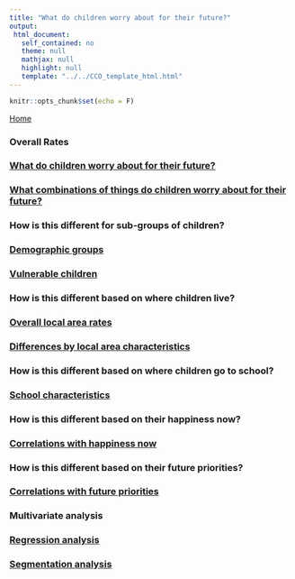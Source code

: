 ```yaml
---
title: "What do children worry about for their future?"
output: 
 html_document: 
   self_contained: no
   theme: null
   mathjax: null
   highlight: null
   template: "../../CCO_template_html.html"
---
```


```r
knitr::opts_chunk$set(echo = F)
```

<link rel="stylesheet" href="../../styles.css" type="text/css" />

<a href="../../index.html">Home</a></li>

<h3>Overall Rates</h3>


<div class="topic_navList">
<a class="meta_navList_link" href="9-17_worry_overall.html">
<h3 class="list_header">What do children worry about for their future?</h3></a>
</div>

<div class="topic_navList">
<a class="meta_navList_link" href="9-17_worry_combs.html">
<h3 class="list_header">What combinations of things do children worry about for their future?</h3></a>
</div>

<h3>How is this different for sub-groups of children?</h3>

<div class="topic_navList">
<a class="meta_navList_link" href="9-17_worry_child_chars.html">
<h3 class="list_header">Demographic groups</h3></a>
</div>

<div class="topic_navList">
<a class="meta_navList_link" href="9-17_worry_disad.html">
<h3 class="list_header">Vulnerable children</h3></a>
</div>

<h3>How is this different based on where children live?</h3>

<div class="topic_navList">
<a class="meta_navList_link" href="9-17_worry_map.html">
<h3 class="list_header">Overall local area rates</h3></a>
</div>

<div class="topic_navList">
<a class="meta_navList_link" href="9-17_worry_area_chars.html">
<h3 class="list_header">Differences by local area characteristics</h3></a>
</div>

<h3>How is this different based on where children go to school?</h3>

<div class="topic_navList">
<a class="meta_navList_link" href="9-17_worry_school.html">
<h3 class="list_header">School characteristics</h3></a>
</div>

<h3>How is this different based on their happiness now?</h3>

<div class="topic_navList">
<a class="meta_navList_link" href="9-17_worry_happiness.html">
<h3 class="list_header">Correlations with happiness now</h3></a>
</div>

<h3>How is this different based on their future priorities?</h3>

<div class="topic_navList">
<a class="meta_navList_link" href="9-17_worry_important.html">
<h3 class="list_header">Correlations with future priorities</h3></a>
</div>

<h3>Multivariate analysis</h3>

<div class="topic_navList">
<a class="meta_navList_link" href="9-17_worry_regression.html">
<h3 class="list_header">Regression analysis</h3></a>
</div>

<div class="topic_navList">
<a class="meta_navList_link" href="9-17_worry_segmentation.html">
<h3 class="list_header">Segmentation analysis</h3></a>
</div>